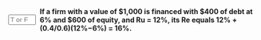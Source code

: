 ::: {.question-block}

<form onsubmit="event.preventDefault(); checkAnswerBox('module7_tf_q71','T')" style="display: flex; align-items: center; gap: 8px;">
  <input type="text" id="module7_tf_q71" name="module7_tf_q71" maxlength="1" placeholder="T or F" style="width: 55px;" data-correct-answer="T" /> 
  <label for="module7_tf_q71"><strong>If a firm with a value of $1,000 is financed with $400 of debt at 6% and $600 of equity, and Ru = 12%, its Re equals 12% + (0.4/0.6)(12%−6%) = 16%.</strong></label>
</form>

<div id="feedback-module7_tf_q71" class="feedback" data-status="" style="display:none;">
This is TRUE. Applying MM II: Re = Ru + (D/E)(Ru − Rd).
</div>

:::